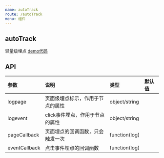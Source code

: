 ```yaml
---
name: autoTrack
route: /autoTrack
menu: 组件
---
```



## autoTrack

轻量级埋点 [demo代码](https://github.com/long-zhuge/td-antd/tree/master/src/autoTrack/demo)

<Playground>
  <Demo />
</Playground>

## API

|参数|说明|类型|默认值|
|:--|:--|:--|:--|
|logpage|页面级埋点标示，作用于节点的属性|object/string||
|logevent|click事件埋点，作用于节点的属性|object/string||
|pageCallback|页面埋点的回调函数，只会触发一次|function(log)||
|eventCallback|点击事件埋点的回调函数|function(log)||
